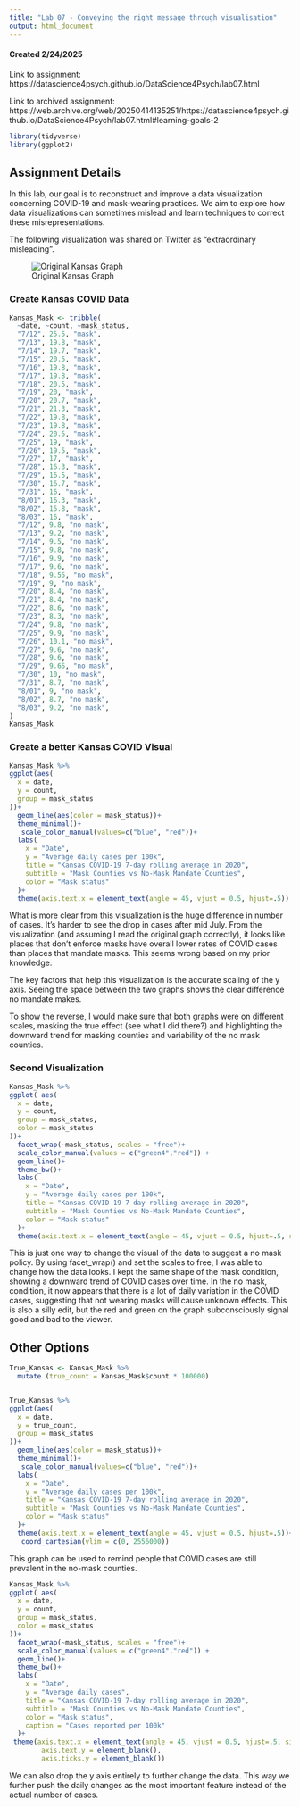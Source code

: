 ```yaml
---
title: "Lab 07 - Conveying the right message through visualisation"
output: html_document
---
```


#### Created 2/24/2025

Link to assignment: https://datascience4psych.github.io/DataScience4Psych/lab07.html

Link to archived assignment: https://web.archive.org/web/20250414135251/https://datascience4psych.github.io/DataScience4Psych/lab07.html#learning-goals-2

```r
library(tidyverse)
library(ggplot2)
```

## Assignment Details

In this lab, our goal is to reconstruct and improve a data visualization concerning COVID-19 and mask-wearing practices. We aim to explore how data visualizations can sometimes mislead and learn techniques to correct these misrepresentations.

The following visualization was shared on Twitter as “extraordinary misleading”.

![Original Kansas Graph](Original_Graph.png)

### Create Kansas COVID Data

```r

Kansas_Mask <- tribble(
  ~date, ~count, ~mask_status,
  "7/12", 25.5, "mask",
  "7/13", 19.8, "mask",
  "7/14", 19.7, "mask",
  "7/15", 20.5, "mask",
  "7/16", 19.8, "mask",
  "7/17", 19.8, "mask",
  "7/18", 20.5, "mask",
  "7/19", 20, "mask",
  "7/20", 20.7, "mask",
  "7/21", 21.3, "mask",
  "7/22", 19.8, "mask",
  "7/23", 19.8, "mask",
  "7/24", 20.5, "mask",
  "7/25", 19, "mask",
  "7/26", 19.5, "mask",
  "7/27", 17, "mask",
  "7/28", 16.3, "mask",
  "7/29", 16.5, "mask",
  "7/30", 16.7, "mask",
  "7/31", 16, "mask",
  "8/01", 16.3, "mask",
  "8/02", 15.8, "mask",
  "8/03", 16, "mask",
  "7/12", 9.8, "no mask",
  "7/13", 9.2, "no mask",
  "7/14", 9.5, "no mask",
  "7/15", 9.8, "no mask",
  "7/16", 9.9, "no mask",
  "7/17", 9.6, "no mask",
  "7/18", 9.55, "no mask",
  "7/19", 9, "no mask",
  "7/20", 8.4, "no mask",
  "7/21", 8.4, "no mask",
  "7/22", 8.6, "no mask",
  "7/23", 8.3, "no mask",
  "7/24", 9.8, "no mask",
  "7/25", 9.9, "no mask",
  "7/26", 10.1, "no mask",
  "7/27", 9.6, "no mask",
  "7/28", 9.6, "no mask",
  "7/29", 9.65, "no mask",
  "7/30", 10, "no mask",
  "7/31", 8.7, "no mask",
  "8/01", 9, "no mask",
  "8/02", 8.7, "no mask",
  "8/03", 9.2, "no mask",
)
Kansas_Mask

```


### Create a better Kansas COVID Visual

```r

Kansas_Mask %>%
ggplot(aes(
  x = date,
  y = count,
  group = mask_status
))+
  geom_line(aes(color = mask_status))+
  theme_minimal()+
   scale_color_manual(values=c("blue", "red"))+
  labs(
    x = "Date",
    y = "Average daily cases per 100k",
    title = "Kansas COVID-19 7-day rolling average in 2020",
    subtitle = "Mask Counties vs No-Mask Mandate Counties",
    color = "Mask status"
  )+
  theme(axis.text.x = element_text(angle = 45, vjust = 0.5, hjust=.5))

```

What is more clear from this visualization is the huge difference in number of cases. It's harder to see the drop in cases after mid July. From the visualization (and assuming I read the original graph correctly), it looks like places that don't enforce masks have overall lower rates of COVID cases than places that mandate masks. This seems wrong based on my prior knowledge. 

The key factors that help this visualization is the accurate scaling of the y axis. Seeing the space between the two graphs shows the clear difference no mandate makes.

To show the reverse, I would make sure that both graphs were on different scales, masking the true effect (see what I did there?) and highlighting the downward trend for masking counties and variability of the no mask counties.



### Second Visualization

```r

Kansas_Mask %>%
ggplot( aes(
  x = date,
  y = count,
  group = mask_status,
  color = mask_status
))+
  facet_wrap(~mask_status, scales = "free")+
  scale_color_manual(values = c("green4","red")) +
  geom_line()+
  theme_bw()+
  labs(
    x = "Date",
    y = "Average daily cases per 100k",
    title = "Kansas COVID-19 7-day rolling average in 2020",
    subtitle = "Mask Counties vs No-Mask Mandate Counties",
    color = "Mask status"
  )+
  theme(axis.text.x = element_text(angle = 45, vjust = 0.5, hjust=.5, size = 8))

```

This is just one way to change the visual of the data to suggest a no mask policy. By using facet_wrap() and set the scales to free, I was able to change how the data looks. I kept the same shape of the mask condition, showing a downward trend of COVID cases over time. In the no mask, condition, it now appears that there is a lot of daily variation in the COVID cases, suggesting that not wearing masks will cause unknown effects. This is also a silly edit, but the red and green on the graph subconsciously signal good and bad to the viewer.


## Other Options


```r
True_Kansas <- Kansas_Mask %>%
  mutate (true_count = Kansas_Mask$count * 100000)


True_Kansas %>%
ggplot(aes(
  x = date,
  y = true_count,
  group = mask_status
))+
  geom_line(aes(color = mask_status))+
  theme_minimal()+
   scale_color_manual(values=c("blue", "red"))+
  labs(
    x = "Date",
    y = "Average daily cases per 100k",
    title = "Kansas COVID-19 7-day rolling average in 2020",
    subtitle = "Mask Counties vs No-Mask Mandate Counties",
    color = "Mask status"
  )+
  theme(axis.text.x = element_text(angle = 45, vjust = 0.5, hjust=.5))+ 
   coord_cartesian(ylim = c(0, 2556000))

```

This graph can be used to remind people that COVID cases are still prevalent in the no-mask counties.




```r

Kansas_Mask %>%
ggplot( aes(
  x = date,
  y = count,
  group = mask_status,
  color = mask_status
))+
  facet_wrap(~mask_status, scales = "free")+
  scale_color_manual(values = c("green4","red")) +
  geom_line()+
  theme_bw()+
  labs(
    x = "Date",
    y = "Average daily cases",
    title = "Kansas COVID-19 7-day rolling average in 2020",
    subtitle = "Mask Counties vs No-Mask Mandate Counties",
    color = "Mask status",
    caption = "Cases reported per 100k"
  )+
 theme(axis.text.x = element_text(angle = 45, vjust = 0.5, hjust=.5, size = 8),
        axis.text.y = element_blank(),
        axis.ticks.y = element_blank())


```

We can also drop the y axis entirely to further change the data. This way we further push the daily changes as the most important feature instead of the actual number of cases.